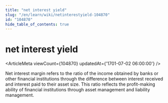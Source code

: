 ```yaml
---
title: "net interest yield"
slug: "/en/learn/wiki/netinterestyield-104870"
id: "104870"
hide_table_of_contents: true
---
```



# net interest yield

<ArticleMeta viewCount={104870} updatedAt={'1701-07-02 06:00:00'} />

Net interest margin refers to the ratio of the income obtained by banks or other financial institutions through the difference between interest received and interest paid to their asset size. This ratio reflects the profit-making ability of financial institutions through asset management and liability management.
